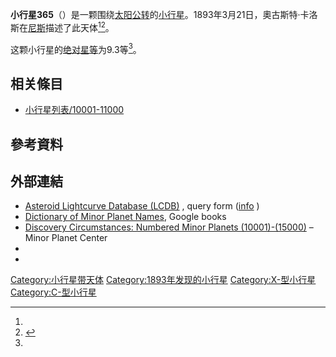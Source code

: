 {{Infobox planet
 | minorplanet     = yes
 | name            = 365 Corduba
 | background      = #D6D6D6
 | image = 
 | image_size      = 
 | caption         =
 | discovery_ref   =  <ref name="MPC-object" />
 | discoverer      = [[奧古斯特·卡洛斯|奧古斯特·卡洛斯]]
 | discovery_site  = [[尼斯|尼斯]]
 | discovered      = 1893年3月21日
 | mpc_name        = 365 Corduba
 | alt_names       = 365 Corduba
 | pronounced      = 
 | named_after     = <ref name="MPC-object" />
 | mp_category     = [[主帶小行星|主帶小行星]] <ref name="MPC-object" /><ref name="jpldata" />
 | orbit_ref       = <ref name="a">[http://ssd.jpl.nasa.gov/sbdb.cgi?sstr=365 365] {{Wayback|url=http://ssd.jpl.nasa.gov/sbdb.cgi?sstr=365 |date=20210807033741 }}，小行星數據庫瀏覽器（JPL Small-Body Database Browser）－[[美国国家航空航天局|美国国家航空航天局]]喷气推进实验室</ref>
 | epoch           = 2018-03-23.0（[[儒略日|JD]] 2458200.5）
 | uncertainty     = 0
 | observation_arc = 
 | aphelion = {{convert|3.243|AU|km|3|abbr=on|lk=out}}
 | perihelion      = {{convert|2.3614420|AU|km|3|abbr=on}}
 | semimajor       = 2.8022986
 | eccentricity    = 0.1573197
 | period          = 4.69[[儒略年|yr]]
 | mean_anomaly    = 0.01829[[度|°]]
 | mean_motion     = {{Deg2DMS|0.21010300|sup=ms}} / day
 | inclination     = 12.79105
 | asc_node        = 185.19457°
 | arg_peri        = 216.31218
 | mean_diameter   = 
 | rotation        = 
 | albedo          =
 | spectral_type   =
 | abs_magnitude   = 9.3<ref name="jpldata" />
}}
'''小行星365'''（{{lang-en|365 Corduba}}）是一颗围绕[[太阳|太阳]][[公转|公转]]的[[小行星|小行星]]。1893年3月21日，奧古斯特·卡洛斯在[[尼斯|尼斯]]描述了此天体<ref name="a" /><ref>{{cite news|title=小行星列表|url=http://cfa-www.harvard.edu/iau/lists/NumberedMPs.txt|accessdate=2018-10-19|newspaper=哈佛大学|archive-date=2008-05-17|archive-url=https://web.archive.org/web/20080517010638/http://cfa-www.harvard.edu/iau/lists/NumberedMPs.txt|dead-url=no}}</ref>。

这颗小行星的[[绝对星等|绝对星等]]为9.3等<ref name="a" />。

== 相关條目 ==
*[[小行星列表/10001-11000|小行星列表/10001-11000]]

== 參考資料 ==
{{reflist|refs=

<ref name="jpldata">{{cite web
 |type         = 2018-01-26 last obs.
 |title        = JPL Small-Body Database Browser:365 Corduba-365 Corduba
 |url          = https://ssd.jpl.nasa.gov/sbdb.cgi?sstr=365
 |publisher    = [[Jet_Propulsion_Laboratory|Jet Propulsion Laboratory]]
 |accessdate   = 28 March 2018
 |archive-date = 2021-08-07
 |archive-url  = https://web.archive.org/web/20210807033741/https://ssd.jpl.nasa.gov/sbdb.cgi?sstr=365
 |dead-url     = no
}}</ref>

<ref name="MPC-object">{{cite web
  |title      = 365 Corduba
  |work      = Minor Planet Center
  |url      = https://www.minorplanetcenter.net/db_search/show_object?object_id=365
  |accessdate      = 28 March 2018
  |archive-date      = 2016-03-04
  |archive-url      = https://web.archive.org/web/20160304095451/http://www.minorplanetcenter.net/db_search/show_object?object_id=365
  |dead-url      = no
  }}</ref>

}}

==  外部連結 ==
* [http://www.minorplanet.info/PHP/lcdbsummaryquery.php Asteroid Lightcurve Database (LCDB)] {{Wayback|url=http://www.minorplanet.info/PHP/lcdbsummaryquery.php |date=20171210173955 }}, query form ([http://www.minorplanet.info/lightcurvedatabase.html info] {{Wayback|url=http://www.minorplanet.info/lightcurvedatabase.html |date=20171216050541 }})
* [https://books.google.com/books?id=aeAg1X7afOoC&pg Dictionary of Minor Planet Names], Google books
* [http://www.minorplanetcenter.net/iau/lists/NumberedMPs010001.html Discovery Circumstances: Numbered Minor Planets (10001)-(15000)] {{Wayback|url=http://www.minorplanetcenter.net/iau/lists/NumberedMPs010001.html |date=20180612162317 }} – Minor Planet Center
* {{AstDys|365}}
* {{JPL small body}}

{{Minor Planet Number|[[小行星364|小行星364]]|[[小行星366|小行星366]]}}
{{小天体}}

[[Category:小行星带天体|Category:小行星带天体]]
[[Category:1893年发现的小行星|Category:1893年发现的小行星]]
[[Category:X-型小行星|Category:X-型小行星]]
[[Category:C-型小行星|Category:C-型小行星]]